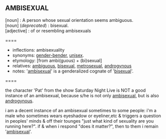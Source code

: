 == AMBISEXUAL == 
; [noun] : A person whose sexual orientation seems ambiguous. 
; [noun] (<i>deprecated</i>) : bisexual.
; [adjective] : of or resembling ambisexuals

====
*inflections: ambisexuality
*synonyms: [[gender-bender]], [[unisex]].
*etymology: [from ambi(guous) + (bi)sexual] 
*relatives: [[ambiguous]], [[bisexual]], [[metrosexual]], [[androgynous]]
*notes: '[[ambisexual]]' is a genderalized cognate of '[[bisexual]]'.
====


<p> the character 'Pat' from the show Saturday Night Live is NOT a good instance of an ambisexual, because s/he is not only [[ambisexual]], but is also [[androgynous]].

<p> i am a decent instance of an ambisexual sometimes to some people: i'm a male who sometimes wears eyeshadow or eyeliner,etc & triggers a question in peoples' minds & off their tounges "just what kind of sexuality are you running here?". if & when i respond "does it matter?", then to them i remain '[[ambisexual]]'.
